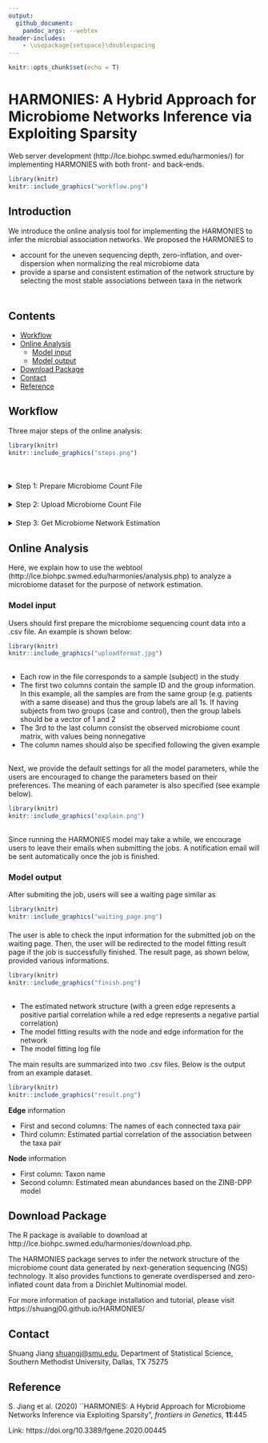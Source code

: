 ```yaml
---
output:
  github_document:
    pandoc_args: --webtex
header-includes:
    - \usepackage{setspace}\doublespacing
---
```


```r
knitr::opts_chunk$set(echo = T)
```

# HARMONIES: A Hybrid Approach for Microbiome Networks Inference via Exploiting Sparsity

Web server development (http://lce.biohpc.swmed.edu/harmonies/) for implementing HARMONIES with both front- and back-ends.
```r
library(knitr)
knitr::include_graphics("workflow.png")
```

## Introduction

We introduce the online analysis tool for implementing the HARMONIES to infer the microbial association networks. We proposed the HARMONIES to

* account for the uneven sequencing depth, zero-inflation, and over-dispersion when normalizing the real microbiome data
* provide a sparse and consistent estimation of the network structure by selecting the most stable associations between taxa in the network

<div style="margin-bottom:50px;">
</div>

## Contents
* [Workflow]
* [Online Analysis]
  * [Model input]
  * [Model output]
* [Download Package]
* [Contact](#contact)
* [Reference]

## Workflow

Three major steps of the online analysis:

```r
library(knitr)
knitr::include_graphics("steps.png")
```
<div style="margin-bottom:50px;">
</div>

<details>
<summary>Step 1: Prepare Microbiome Count File </summary>

The input data is summarized into a single .csv file where 

* Each row in the file corresponds to a sample (subject) in the study
* The first two columns contain the sample ID and the group information
* The 3rd to the last column consist the observed microbiome count matrix, with values being nonnegative integers

<div style="margin-bottom:25px;">
</div>

</details>


<div style="margin-bottom:20px;">
</div>

<details>
<summary>Step 2: Upload Microbiome Count File </summary>

Upload the .csv file at http://lce.biohpc.swmed.edu/harmonies/analysis.php and specify the model parameters. Users can provide their contact information (e.g. email address) to receive notifications since running the HARMONIES may take a while depending on the size of the input data

<div style="margin-bottom:25px;">
</div>

</details>

<div style="margin-bottom:20px;">
</div>

<details>
<summary>Step 3: Get Microbiome Network Estimation </summary>

The results will be available for download (as a .csv file) and other downstream analyses. Our website provide automatic visualization of network structure on the result page

<div style="margin-bottom:25px;">
</div>

</details>

## Online Analysis
Here, we explain how to use the webtool (http://lce.biohpc.swmed.edu/harmonies/analysis.php) to analyze a microbiome dataset for the purpose of network estimation.

### Model input

Users should first prepare the microbiome sequencing count data into a .csv file. An example is shown below:

```r
library(knitr)
knitr::include_graphics("uploadformat.jpg")
```
<div style="margin-bottom:30px;">
</div>

* Each row in the file corresponds to a sample (subject) in the study
* The first two columns contain the sample ID and the group information. In this example, all the samples are from the same group (e.g. patients with a same disease) and thus the group labels are all 1s. If having subjects from two groups (case and control), then the group labels should be a vector of 1 and 2
* The 3rd to the last column consist the observed microbiome count matrix, with values being nonnegative
* The column names should also be specified following the given example

<div style="margin-bottom:30px;">
</div>

Next, we provide the default settings for all the model parameters, while the users are encouraged to change the parameters based on their preferences. The meaning of each parameter is also specified (see example below).

<div style="margin-bottom:10px;">
</div>
```r
library(knitr)
knitr::include_graphics("explain.png")
```
<div style="margin-bottom:30px;">
</div>

Since running the HARMONIES model may take a while, we encourage users to leave their emails when submitting the jobs. A notification email will be sent automatically once the job is finished.

### Model output

After submiting the job, users will see a waiting page similar as

<div style="margin-bottom:10px;">
</div>
```r
library(knitr)
knitr::include_graphics("waiting_page.png")
```

<div style="margin-bottom:20px;">
</div>

The user is able to check the input information for the submitted job on the waiting page. Then, the user will be redirected to the model fitting result page if the job is successfully finished. The result page, as shown below, provided various informations.

<div style="margin-bottom:10px;">
</div>
```r
library(knitr)
knitr::include_graphics("finish.png")
```
<div style="margin-bottom:30px;">
</div>

* The estimated network structure (with a green edge represents a positive partial correlation while a red edge represents a negative partial correlation)
* The model fitting results with the node and edge information for the network
* The model fitting log file

<div style="margin-bottom:10px;">
</div>

The main results are summarized into two .csv files. Below is the output from an example dataset.
<div style="margin-bottom:10px;">
</div>
```r
library(knitr)
knitr::include_graphics("result.png")
```

**Edge** information
<div style="margin-bottom:10px;">
</div>

* First and second columns: The names of each connected taxa pair
* Third column: Estimated partial correlation of the association between the taxa pair

**Node** information
<div style="margin-bottom:10px;">
</div>

* First column: Taxon name
* Second column: Estimated mean abundances based on the ZINB-DPP model


## Download Package

The R package is available to download at http://lce.biohpc.swmed.edu/harmonies/download.php.

The HARMONIES package serves to infer the network structure of the microbiome count data generated by next-generation sequencing (NGS) technology. It also provides functions to generate overdispersed and zero-inflated count data from a Dirichlet Multinomial model.

For more information of package installation and tutorial, please visit https://shuangj00.github.io/HARMONIES/ 

## Contact

Shuang Jiang <shuangj@smu.edu>, Department of Statistical Science, Southern Methodist University, Dallas, TX 75275

## Reference

S. Jiang et al. (2020) ``HARMONIES: A Hybrid Approach for
Microbiome Networks Inference via Exploiting Sparsity", *frontiers in Genetics*, **11**:445

Link: https://doi.org/10.3389/fgene.2020.00445


